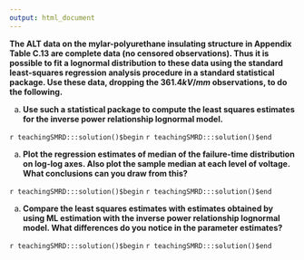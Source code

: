 ```yaml
---
output: html_document
---
```


__The ALT data on the mylar-polyurethane insulating structure in Appendix Table C.13 are complete data (no censored observations). Thus it is possible to fit a lognormal distribution to these data using the standard least-squares regression analysis procedure in a standard statistical package. Use these data, dropping the $361.4 kV/mm$ observations, to do the following.__

a. __Use such a statistical package to compute the least squares estimates for the inverse power relationship lognormal model.__

`r teachingSMRD:::solution()$begin`
`r teachingSMRD:::solution()$end`

a. __Plot the regression estimates of median of the failure-time distribution on log-log axes. Also plot the sample median at each level of voltage. What conclusions can you draw from this?__

`r teachingSMRD:::solution()$begin`
`r teachingSMRD:::solution()$end`

a. __Compare the least squares estimates with estimates obtained by using ML estimation with the inverse power relationship lognormal model. What differences do you notice in the parameter estimates?__

`r teachingSMRD:::solution()$begin`
`r teachingSMRD:::solution()$end`
